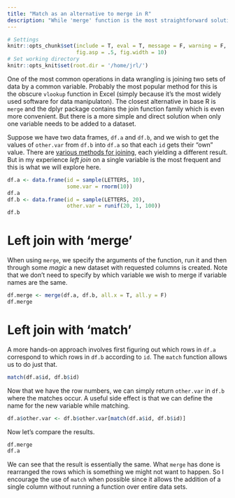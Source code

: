 ```yaml
---
title: "Match as an alternative to merge in R"
description: "While 'merge' function is the most straightforward solution to joining datasets by a common variable in R, sometimes 'match' is more intuitive."
---
```


```r
# Settings
knitr::opts_chunk$set(include = T, eval = T, message = F, warning = F, 
                      fig.asp = .5, fig.width = 10)
# Set working directory
knitr::opts_knit$set(root.dir = '/home/jrl/') 
```

One of the most common operations in data wrangling is joining two sets of data by a common variable. Probably the most popular method for this is the obscure `vlookup` function in Excel (simply because it's the most widely used software for data manipulaton). The closest alternative in base R is `merge` and the dplyr package contains the join function family which is even more convenient. But there is a more simple and direct solution when only one variable needs to be added to a dataset. 

Suppose we have two data frames, `df.a` and `df.b`, and we wish to get the values of `other.var` from `df.b` into `df.a` so that each `id` gets their "own" value. There are [various methods for joining](https://www.google.ee/search?q=data+join), each yielding a different result. But in my experience *left join* on a single variable is the most frequent and this is what we will explore here.

``` r
df.a <- data.frame(id = sample(LETTERS, 10), 
                   some.var = rnorm(10))
df.a
df.b <- data.frame(id = sample(LETTERS, 20), 
                   other.var = runif(20, 1, 100))
df.b
```

# Left join with 'merge'

When using `merge`, we specify the arguments of the function, run it and then through some *magic* a new dataset with requested columns is created. Note that we don't need to specify by which variable we wish to merge if variable names are the same.

``` r
df.merge <- merge(df.a, df.b, all.x = T, all.y = F)
df.merge
```

# Left join with 'match'

A more hands-on approach involves first figuring out which rows in `df.a` correspond to which rows in `df.b` according to `id`. The `match` function allows us to do just that.

``` r
match(df.a$id, df.b$id)
```

Now that we have the row numbers, we can simply return `other.var` in `df.b` where the matches occur. A useful side effect is that we can define the name for the new variable while matching.

``` r
df.a$other.var <- df.b$other.var[match(df.a$id, df.b$id)]
```

Now let's compare the results.

``` r
df.merge
df.a
```

We can see that the result is essentially the same. What `merge` has done is rearranged the rows which is something we might not want to happen. So I encourage the use of `match` when possible since it allows the addition of a single column without running a function over entire data sets.
